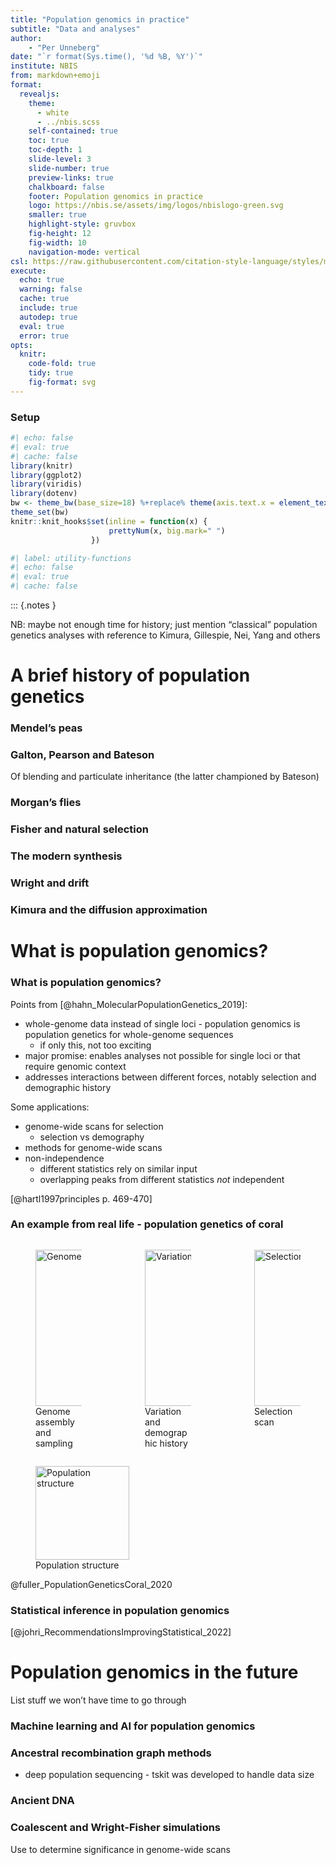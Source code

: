 ```yaml
---
title: "Population genomics in practice"
subtitle: "Data and analyses"
author:
    - "Per Unneberg"
date: "`r format(Sys.time(), '%d %B, %Y')`"
institute: NBIS
from: markdown+emoji
format:
  revealjs:
    theme:
      - white
      - ../nbis.scss
    self-contained: true
    toc: true
    toc-depth: 1
    slide-level: 3
    slide-number: true
    preview-links: true
    chalkboard: false
    footer: Population genomics in practice
    logo: https://nbis.se/assets/img/logos/nbislogo-green.svg
    smaller: true
    highlight-style: gruvbox
    fig-height: 12
    fig-width: 10
    navigation-mode: vertical
csl: https://raw.githubusercontent.com/citation-style-language/styles/master/apa.csl
execute:
  echo: true
  warning: false
  cache: true
  include: true
  autodep: true
  eval: true
  error: true
opts:
  knitr:
    code-fold: true
    tidy: true
    fig-format: svg
---
```


### Setup  {visibility="hidden" .unnumbered .unlisted}

```r
#| echo: false
#| eval: true
#| cache: false
library(knitr)
library(ggplot2)
library(viridis)
library(dotenv)
bw <- theme_bw(base_size=18) %+replace% theme(axis.text.x = element_text(angle = 45, hjust = 1, vjust = 1))
theme_set(bw)
knitr::knit_hooks$set(inline = function(x) {
                      prettyNum(x, big.mark=" ")
                  })
```
```r
#| label: utility-functions
#| echo: false
#| eval: true
#| cache: false
```


::: {.notes }

NB: maybe not enough time for history; just mention "classical"
population genetics analyses with reference to Kimura, Gillespie, Nei,
Yang and others

# A brief history of population genetics

### Mendel's peas

### Galton, Pearson and Bateson

Of blending and particulate inheritance (the latter championed by
Bateson)

### Morgan's flies

### Fisher and natural selection

### The modern synthesis

### Wright and drift

### Kimura and the diffusion approximation

# What is population genomics?


### What is population genomics?


Points from [@hahn_MolecularPopulationGenetics_2019]:

- whole-genome data instead of single loci - population genomics is
  population genetics for whole-genome sequences
  - if only this, not too exciting
- major promise: enables analyses not possible for single loci or that
  require genomic context
- addresses interactions between different forces, notably selection
  and demographic history

Some applications:

- genome-wide scans for selection
  - selection vs demography
- methods for genome-wide scans
- non-independence
  - different statistics rely on similar input
  - overlapping peaks from different statistics *not* independent


[@hartl1997principles p. 469-470]

### An example from real life - population genetics of coral


:::: {.columns}

::: {.column width="33%"}


![Genome assembly and sampling](https://www.science.org/cms/10.1126/science.aba4674/asset/31658ca3-933a-4047-81e1-e900fd9a0bae/assets/graphic/369_aba4674_f1.jpeg){#fig-corals-assembly height=250}


:::

::: {.column width="33%"}

![Variation and demographic history](https://www.science.org/cms/10.1126/science.aba4674/asset/661d50bb-a085-41af-abdb-06c487ed4e63/assets/graphic/369_aba4674_f2.jpeg){#fig-corals-variation height=250}

:::

::: {.column width="33%"}


![Selection scan](https://www.science.org/cms/10.1126/science.aba4674/asset/83167ee1-c1f3-4ef8-88b3-d69a0cb93062/assets/graphic/369_aba4674_f4.jpeg){#fig-corals-selection height=250}

:::

::::



![Population structure](https://www.science.org/cms/10.1126/science.aba4674/asset/4625c5a6-1e71-4b9f-9589-0fed7ab72d3d/assets/graphic/369_aba4674_f3.jpeg){#fig-corals-structure height=150 fig-align="center"}

::: { .flushright }

@fuller_PopulationGeneticsCoral_2020

:::


### Statistical inference in population genomics

[@johri_RecommendationsImprovingStatistical_2022]



# Population genomics in the future

List stuff we won't have time to go through


### Machine learning and AI for population genomics


### Ancestral recombination graph methods

- deep population sequencing - tskit was developed to handle data size


### Ancient DNA


### Coalescent and Wright-Fisher simulations

Use to determine significance in genome-wide scans
